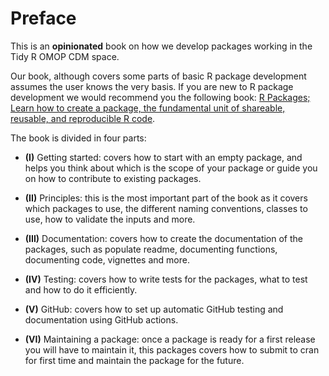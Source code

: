 # Preface {.unnumbered}

This is an **opinionated** book on how we develop packages working in the Tidy R OMOP CDM space.

Our book, although covers some parts of basic R package development assumes the user knows the very basis. If you are new to R package development we would recommend you the following book: [R Packages; Learn how to create a package, the fundamental unit of shareable, reusable, and reproducible R code](https://r-pkgs.org).

The book is divided in four parts:

-   **(I)** Getting started: covers how to start with an empty package, and helps you think about which is the scope of your package or guide you on how to contribute to existing packages. 

-   **(II)** Principles: this is the most important part of the book as it covers which packages to use, the different naming conventions, classes to use, how to validate the inputs and more.

-   **(III)** Documentation: covers how to create the documentation of the packages, such as populate readme, documenting functions, documenting code, vignettes and more.

-   **(IV)** Testing: covers how to write tests for the packages, what to test and how to do it efficiently.

-   **(V)** GitHub: covers how to set up automatic GitHub testing and documentation using GitHub actions.

-   **(VI)** Maintaining a package: once a package is ready for a first release you will have to maintain it, this packages covers how to submit to cran for first time and maintain the package for the future.
